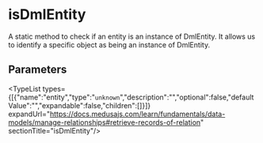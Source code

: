 
# isDmlEntity

A static method to check if an entity is an instance of DmlEntity.
It allows us to identify a specific object as being an instance of
DmlEntity.

## Parameters

<TypeList types={[{"name":"entity","type":"`unknown`","description":"","optional":false,"defaultValue":"","expandable":false,"children":[]}]} expandUrl="https://docs.medusajs.com/learn/fundamentals/data-models/manage-relationships#retrieve-records-of-relation" sectionTitle="isDmlEntity"/>
